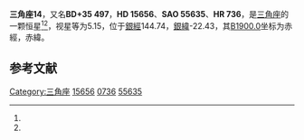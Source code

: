 {{Starbox begin
| name = 三角座14
}}
{{Starbox observe
| epoch = [[J2000.0|J2000.0]]
| constell = [[三角座|三角座]]<ref name=SIMBAD>{{cite web
 | url=http://simbad.u-strasbg.fr/simbad/sim-id?Ident=HR+736
 | title =Pulsating variable Star
 | publisher=Centre de Données astronomiques de Strasbourg
 | work=SIMBAD
 | accessdate=2012-07-13}}</ref><ref name=DATA>{{cite web
 | url=http://vizier.u-strasbg.fr/viz-bin/VizieR-5?-out.add=.&-source=5050&-corr=PK=HR&-out.max=9999&HR=736
 | title=VizieR Detailed Page
 | accessdate=2012-07-13
 | archive-date=2016-03-04
 | archive-url=https://web.archive.org/web/20160304234912/http://vizier.u-strasbg.fr/viz-bin/VizieR-5?-out.add=.&-source=5050&-corr=PK=HR&-out.max=9999&HR=736
 | dead-url=no
 }}</ref>
| 星官 = 
| ra = {{RA|2|32|6.2}}<ref name=SIMBAD /><ref name=DATA />
| dec = {{DEC|+36|8|50}}<ref name=SIMBAD /><ref name=DATA />
| appmag_v = 5.15<ref name=SIMBAD /><ref name=DATA />
}}
{{Starbox character
| class = K5III<ref name=SIMBAD /><ref name=DATA />
| b-v = 1.47<ref name=SIMBAD /><ref name=DATA />
| u-b = 1.78<ref name=SIMBAD /><ref name=DATA />
| r-i = <ref name=SIMBAD /><ref name=DATA />
| variable = 
}}
{{Starbox astrometry
| radial_v = 1.78
| prop_mo_ra = -36
| parallax = 
| p_error = 
}}
{{Starbox catalog
| names =BD+35 497，[[SAO星表|SAO]] 55635，[[HD星表|HD]] 15656，[[HR星表|HR]] 736}}
{{Starbox reference |Simbad=HR+736}}
{{Starbox end}}

'''三角座14'''，又名'''BD+35 497'''，'''HD 15656'''、'''SAO 55635'''、'''HR 736'''，是[[三角座|三角座]]的一颗恒星<ref name=SIMBAD /><ref name=DATA />，视星等为5.15，位于[[銀道座標系|銀經]]144.74，[[銀道座標系|銀緯]]-22.43，其[[B1900.0|B1900.0]]坐标为赤經{{RA|2|25|59.8}}，赤緯{{DEC|+35|-22.43|14}}。

== 参考文献 ==
{{reflist}}

{{star-stub}}

{{三角座恒星}}
{{星官|天大将军|11|17}}
[[Category:三角座|Category:三角座]]
[[Category:HD和HDE天體|15656]]
[[Category:HR天體|0736]]
[[Category:SAO天體|55635]]